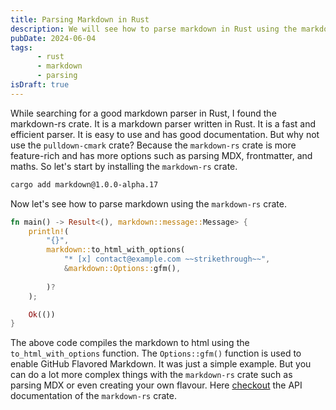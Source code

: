 ```yaml
---
title: Parsing Markdown in Rust
description: We will see how to parse markdown in Rust using the markdown-rs crate.
pubDate: 2024-06-04
tags: 
      - rust
      - markdown
      - parsing
isDraft: true
---
```

While searching for a good markdown parser in Rust, I found the markdown-rs crate. It is a markdown parser written in Rust. It is a fast and efficient parser. It is easy to use and has good documentation.
But why not use the `pulldown-cmark` crate? Because the `markdown-rs` crate is more feature-rich and has more options such as parsing MDX, frontmatter, and maths.
So let's start by installing the `markdown-rs` crate.
```sh
cargo add markdown@1.0.0-alpha.17
```
Now let's see how to parse markdown using the `markdown-rs` crate.
```rust
fn main() -> Result<(), markdown::message::Message> {
    println!(
        "{}",
        markdown::to_html_with_options(
            "* [x] contact@example.com ~~strikethrough~~",
            &markdown::Options::gfm(),
            
        )?
    );

    Ok(())
}
```
The above code compiles the markdown to html using the `to_html_with_options` function. The `Options::gfm()` function is used to enable GitHub Flavored Markdown.
It was just a simple example. But you can do a lot more complex things with the `markdown-rs` crate such as parsing MDX or even creating your own flavour. Here [checkout](https://docs.rs/markdown/1.0.0-alpha.17/markdown/struct.Options.html) the API documentation of the `markdown-rs` crate.

